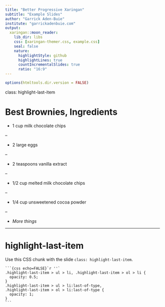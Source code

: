 ```yaml
---
title: "Better Progressive Xaringan"
subtitle: "Example Slides"
author: "Garrick Aden-Buie"
institute: "garrickadenbuie.com"
output:
  xaringan::moon_reader:
    lib_dir: libs
    css: [xaringan-themer.css, example.css]
    seal: false
    nature:
      highlightStyle: github
      highlightLines: true
      countIncrementalSlides: true
      ratio: "16:9"
---
```


```r
options(htmltools.dir.version = FALSE)
```

class: highlight-last-item

# Best Brownies, Ingredients

- 1 cup milk chocolate chips

--

- 2 large eggs

--

- 2 teaspoons vanilla extract

--

- 1/2 cup melted milk chocolate chips

--

- 1/4 cup unsweetened cocoa powder

--

- _More things_

---

# highlight-last-item

Use this CSS chunk with the slide `class: highlight-last-item`.

````
```{css echo=FALSE}`r ''`
.highlight-last-item > ul > li, .highlight-last-item > ol > li {
  opacity: 0.5;
}
.highlight-last-item > ul > li:last-of-type,
.highlight-last-item > ol > li:last-of-type {
  opacity: 1;
}
```
````
